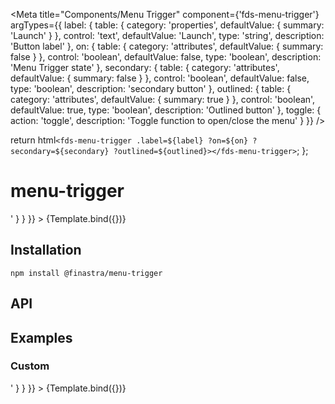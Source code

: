 

<Meta
  title="Components/Menu Trigger"
  component={'fds-menu-trigger'}
  argTypes={{
    label: {
      table: {
        category: 'properties',
        defaultValue: { summary: 'Launch' }
      },
      control: 'text',
      defaultValue: 'Launch',
      type: 'string',
      description: 'Button label'
    },
    on: {
      table: {
        category: 'attributes',
        defaultValue: { summary: false }
      },
      control: 'boolean',
      defaultValue: false,
      type: 'boolean',
      description: 'Menu Trigger state'
    },
    secondary: {
      table: {
        category: 'attributes',
        defaultValue: { summary: false }
      },
      control: 'boolean',
      defaultValue: false,
      type: 'boolean',
      description: 'secondary button'
    },
    outlined: {
      table: {
        category: 'attributes',
        defaultValue: { summary: true }
      },
      control: 'boolean',
      defaultValue: true,
      type: 'boolean',
      description: 'Outlined button'
    },
    toggle: {
      action: 'toggle',
      description: 'Toggle function to open/close the menu'
    }
  }}
/>

  return html`<fds-menu-trigger .label=${label} ?on=${on} ?secondary=${secondary} ?outlined=${outlined}></fds-menu-trigger>`;
};

# menu-trigger

<Canvas>
  <Story
    name="Default"
    parameters={{
      docs: {
        source: {
          code: '<fds-menu-trigger></fds-menu-trigger>'
        }
      }
    }}
  >
    {Template.bind({})}
  </Story>
</Canvas>

## Installation

```
npm install @finastra/menu-trigger

```

## API

<ArgsTable of="." story="^" />

## Examples

### Custom

<Canvas>
  <Story
    name="Custom"
    args={{ label: 'Design', secondary: 'true', outlined: 'true'}}
    parameters={{
      docs: {
        source: {
          code: '<fds-menu-trigger></fds-menu-trigger>'
        }
      }
    }}
  >
    {Template.bind({})}
  </Story>
</Canvas>
